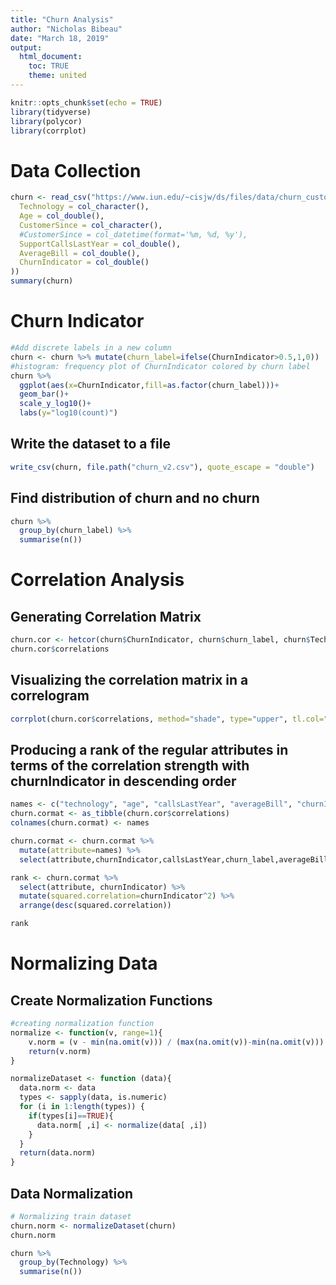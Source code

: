 ```yaml
---
title: "Churn Analysis"
author: "Nicholas Bibeau"
date: "March 18, 2019"
output: 
  html_document:
    toc: TRUE
    theme: united
---
```


```r
knitr::opts_chunk$set(echo = TRUE)
library(tidyverse)
library(polycor)
library(corrplot)
```

# Data Collection
```r
churn <- read_csv("https://www.iun.edu/~cisjw/ds/files/data/churn_customer.csv", col_types = cols(
  Technology = col_character(),
  Age = col_double(),
  CustomerSince = col_character(),
  #CustomerSince = col_datetime(format='%m, %d, %y'),
  SupportCallsLastYear = col_double(),
  AverageBill = col_double(),
  ChurnIndicator = col_double()
))
summary(churn)
```

# Churn Indicator

```r
#Add discrete labels in a new column
churn <- churn %>% mutate(churn_label=ifelse(ChurnIndicator>0.5,1,0))
#histogram: frequency plot of ChurnIndicator colored by churn label
churn %>%
  ggplot(aes(x=ChurnIndicator,fill=as.factor(churn_label)))+
  geom_bar()+
  scale_y_log10()+
  labs(y="log10(count)")

```

## Write the dataset to a file

```r
write_csv(churn, file.path("churn_v2.csv"), quote_escape = "double")
```

## Find distribution of churn and no churn
```r
churn %>%
  group_by(churn_label) %>%
  summarise(n())

```

# Correlation Analysis

## Generating Correlation Matrix
```r
churn.cor <- hetcor(churn$ChurnIndicator, churn$churn_label, churn$Technology, churn$Age, churn$AverageBill, churn$SupportCallsLastYear)
churn.cor$correlations
```

## Visualizing the correlation matrix in a correlogram
```r
corrplot(churn.cor$correlations, method="shade", type="upper", tl.col="black", tl.srt=45) 
```

## Producing a rank of the regular attributes in terms of the correlation strength with churnIndicator in descending order
```r
names <- c("technology", "age", "callsLastYear", "averageBill", "churnIndicator", "churn_label")
churn.cormat <- as_tibble(churn.cor$correlations)
colnames(churn.cormat) <- names

churn.cormat <- churn.cormat %>% 
  mutate(attribute=names) %>% 
  select(attribute,churnIndicator,callsLastYear,churn_label,averageBill,technology,age) 

rank <- churn.cormat %>% 
  select(attribute, churnIndicator) %>% 
  mutate(squared.correlation=churnIndicator^2) %>%
  arrange(desc(squared.correlation)) 

rank
```

# Normalizing Data

## Create Normalization Functions
```r
#creating normalization function
normalize <- function(v, range=1){
    v.norm = (v - min(na.omit(v))) / (max(na.omit(v))-min(na.omit(v))) * range
    return(v.norm)
}

normalizeDataset <- function (data){
  data.norm <- data
  types <- sapply(data, is.numeric)
  for (i in 1:length(types)) {
    if(types[i]==TRUE){
      data.norm[ ,i] <- normalize(data[ ,i])
    }
  }
  return(data.norm)
}
```

## Data Normalization
```r
# Normalizing train dataset
churn.norm <- normalizeDataset(churn)
churn.norm
```

```r
churn %>%
  group_by(Technology) %>%
  summarise(n())
```

